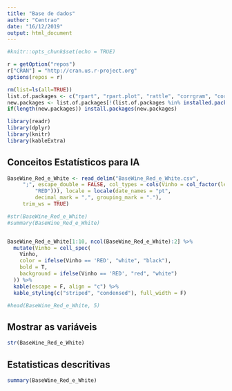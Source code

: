 ---
title: "Base de dados"
author: "Centrao"
date: "16/12/2019"
output: html_document
---


```{r setup, results='hide', include=FALSE, echo=FALSE, message=FALSE}
#knitr::opts_chunk$set(echo = TRUE)

r = getOption("repos")
r["CRAN"] = "http://cran.us.r-project.org"
options(repos = r)

rm(list=ls(all=TRUE))
list.of.packages <- c("rpart", "rpart.plot", "rattle", "corrgram", "corrplot", "tclust", "rstudioapi", "cluster", "fpc", "dplyr", "plotly")
new.packages <- list.of.packages[!(list.of.packages %in% installed.packages()[,"Package"])]
if(length(new.packages)) install.packages(new.packages)

library(readr)
library(dplyr)
library(knitr)
library(kableExtra)
```


## Conceitos Estatísticos para IA

```{r, echo=FALSE}
BaseWine_Red_e_White <- read_delim("BaseWine_Red_e_White.csv", 
     ";", escape_double = FALSE, col_types = cols(Vinho = col_factor(levels = c("WHITE", 
         "RED"))), locale = locale(date_names = "pt", 
         decimal_mark = ",", grouping_mark = "."), 
     trim_ws = TRUE)

#str(BaseWine_Red_e_White)
#summary(BaseWine_Red_e_White)


BaseWine_Red_e_White[1:10, ncol(BaseWine_Red_e_White):2] %>%
  mutate(Vinho = cell_spec(
    Vinho,
    color = ifelse(Vinho == 'RED', "white", "black"),
    bold = T,
    background = ifelse(Vinho == 'RED', "red", "white")
  )) %>%
  kable(escape = F, align = "c") %>%
  kable_styling(c("striped", "condensed"), full_width = F)

#head(BaseWine_Red_e_White, 5)
```



## Mostrar as variáveis

```{r}

str(BaseWine_Red_e_White)

```



## Estatisticas descritivas

```{r}

summary(BaseWine_Red_e_White)

```
